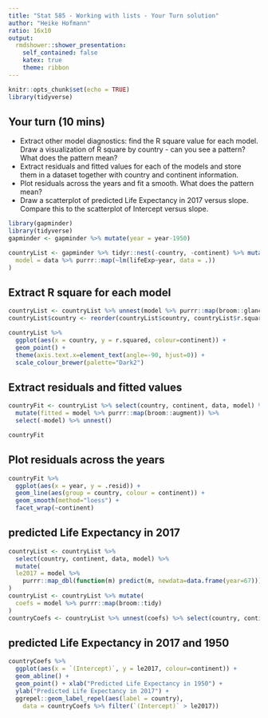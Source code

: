 ```yaml
---
title: "Stat 585 - Working with lists - Your Turn solution"
author: "Heike Hofmann"
ratio: 16x10
output:
  rmdshower::shower_presentation:
    self_contained: false
    katex: true
    theme: ribbon
---
```

```r
knitr::opts_chunk$set(echo = TRUE)
library(tidyverse)
```

## Your turn (10 mins)

- Extract other model diagnostics: find the R square value for each model. Draw a visualization of R square by country - can you see a pattern? What does the pattern mean?
- Extract residuals and fitted values for each of the models and store them in a dataset together with country and continent information. 
- Plot residuals across the years and fit a smooth. What does the pattern mean?
- Draw a scatterplot of predicted Life Expectancy in 2017 versus slope. Compare this to the scatterplot of Intercept versus slope.

```r
library(gapminder)
library(tidyverse)
gapminder <- gapminder %>% mutate(year = year-1950)

countryList <- gapminder %>% tidyr::nest(-country, -continent) %>% mutate(
  model = data %>% purrr::map(~lm(lifeExp~year, data = .))
)
```

## Extract R square for each model

```r
countryList <- countryList %>% unnest(model %>% purrr::map(broom::glance))
countryList$country <- reorder(countryList$country, countryList$r.squared)

countryList %>% 
  ggplot(aes(x = country, y = r.squared, colour=continent)) +
  geom_point() +
  theme(axis.text.x=element_text(angle=-90, hjust=0)) +
  scale_colour_brewer(palette="Dark2")
```

## Extract residuals and fitted values

```r
countryFit <- countryList %>% select(country, continent, data, model) %>%
  mutate(fitted = model %>% purrr::map(broom::augment)) %>% 
  select(-model) %>% unnest()

countryFit
```

## Plot residuals across the years

```r
countryFit %>% 
  ggplot(aes(x = year, y = .resid)) +
  geom_line(aes(group = country, colour = continent)) +
  geom_smooth(method="loess") +
  facet_wrap(~continent)
```

## predicted Life Expectancy in 2017

```r
countryList <- countryList %>% 
  select(country, continent, data, model) %>%  
  mutate(
  le2017 = model %>% 
    purrr::map_dbl(function(m) predict(m, newdata=data.frame(year=67)))
)
countryList <- countryList %>% mutate(
  coefs = model %>% purrr::map(broom::tidy)
)
countryCoefs <- countryList %>% unnest(coefs) %>% select(country, continent, le2017, term, estimate) %>% spread(key=term, value=estimate)

```


## predicted Life Expectancy in 2017 and 1950

```r
countryCoefs %>% 
  ggplot(aes(x = `(Intercept)`, y = le2017, colour=continent)) +
  geom_abline() +
  geom_point() + xlab("Predicted Life Expectancy in 1950") +
  ylab("Predicted Life Expectancy in 2017") +
  ggrepel::geom_label_repel(aes(label = country),
    data = countryCoefs %>% filter(`(Intercept)` > le2017))
```
